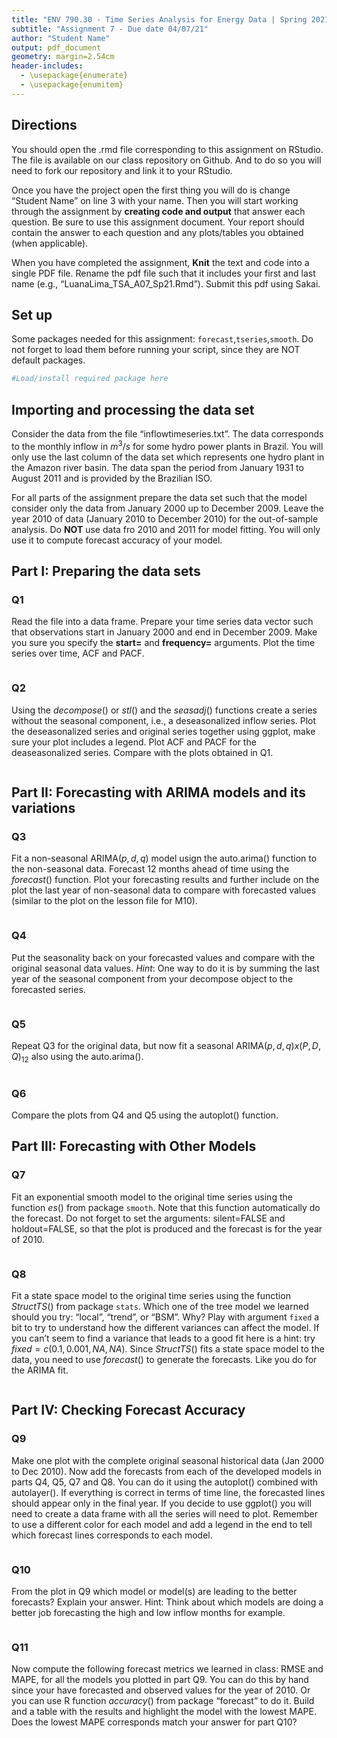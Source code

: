 ```yaml
---
title: "ENV 790.30 - Time Series Analysis for Energy Data | Spring 2021"
subtitle: "Assignment 7 - Due date 04/07/21"
author: "Student Name"
output: pdf_document
geometry: margin=2.54cm
header-includes:
  - \usepackage{enumerate}
  - \usepackage{enumitem}
---
```


## Directions

You should open the .rmd file corresponding to this assignment on RStudio. The file is available on our class repository on Github. And to do so you will need to fork our repository and link it to your RStudio.

Once you have the project open the first thing you will do is change "Student Name" on line 3 with your name. Then you will start working through the assignment by **creating code and output** that answer each question. Be sure to use this assignment document. Your report should contain the answer to each question and any plots/tables you obtained (when applicable).

When you have completed the assignment, **Knit** the text and code into a single PDF file. Rename the pdf file such that it includes your first and last name (e.g., "LuanaLima_TSA_A07_Sp21.Rmd"). Submit this pdf using Sakai.

## Set up

Some packages needed for this assignment: `forecast`,`tseries`,`smooth`. Do not forget to load them before running your script, since they are NOT default packages.

```r
#Load/install required package here

```

## Importing and processing the data set

Consider the data from the file "inflowtimeseries.txt". The data corresponds to the monthly inflow in $m^{3}/s$ for some hydro power plants in Brazil. You will only use the last column of the data set which represents one hydro plant in the Amazon river basin. The data span the period from January 1931 to August 2011 and is provided by the Brazilian ISO.

For all parts of the assignment prepare the data set such that the model consider only the data from January 2000 up to December 2009. Leave the year 2010 of data (January 2010 to December 2010) for the out-of-sample analysis. Do **NOT** use data fro 2010 and 2011 for model fitting. You will only use it to compute forecast accuracy of your model.

## Part I: Preparing the data sets

### Q1

Read the file into a data frame. Prepare your time series data vector such that observations start in January 2000 and end in December 2009. Make you sure you specify the **start=** and **frequency=** arguments. Plot the time series over time, ACF and PACF.

```r

```

### Q2

Using the $decompose()$ or $stl()$ and the $seasadj()$ functions create a series without the seasonal component, i.e., a deseasonalized inflow series. Plot the deseasonalized series and original series together using ggplot, make sure your plot includes a legend. Plot ACF and PACF for the deaseasonalized series. Compare with the plots obtained in Q1.

```r

```

## Part II: Forecasting with ARIMA models and its variations

### Q3

Fit a non-seasonal ARIMA$(p,d,q)$ model usign the auto.arima() function to the non-seasonal data. Forecast 12 months ahead of time using the $forecast()$ function. Plot your forecasting results and further include on the plot the last year of non-seasonal data to compare with forecasted values (similar to the plot on the lesson file for M10).

```r

```

### Q4

Put the seasonality back on your forecasted values and compare with the original seasonal data values. $Hint:$ One way to do it is by summing the last year of the seasonal component from your decompose object to the forecasted series. 


```r

```

### Q5

Repeat Q3 for the original data, but now fit a seasonal ARIMA$(p,d,q)x(P,D,Q)_ {12}$ also using the auto.arima().

```r

```

### Q6

Compare the plots from Q4 and Q5 using the autoplot() function.

## Part III: Forecasting with Other Models

### Q7

Fit an exponential smooth model to the original time series using the function $es()$  from package `smooth`. Note that this function automatically do the forecast. Do not forget to set the arguments: silent=FALSE and holdout=FALSE, so that the plot is produced and the forecast is for the year of 2010.

```r

```

### Q8

Fit a state space model to the original time series using the function $StructTS()$ from package `stats`. Which one of the tree model we learned should you try: "local", "trend", or "BSM". Why? Play with argument `fixed` a bit to try to understand how the different variances can affect the model. If you can't seem to find a variance that leads to a good fit here is a hint: try $fixed=c(0.1, 0.001, NA, NA)$. Since $StructTS()$ fits a state space model to the data, you need to use $forecast()$ to generate the forecasts. Like you do for the ARIMA fit. 

```r

```

## Part IV: Checking Forecast Accuracy

### Q9

Make one plot with the complete original seasonal historical data (Jan 2000 to Dec 2010). Now add the forecasts from each of the developed models in parts Q4, Q5, Q7 and Q8. You can do it using the autoplot() combined with autolayer(). If everything is correct in terms of time line, the forecasted lines should appear only in the final year. If you decide to use ggplot() you will need to create a data frame with all the series will need to plot. Remember to use a different color for each model and add a legend in the end to tell which forecast lines corresponds to each model.


```r

```

### Q10

From the plot in Q9 which model or model(s) are leading to the better forecasts? Explain your answer. Hint: Think about which models are doing a better job forecasting the high and low inflow months for example.


```r

```

### Q11

Now compute the following forecast metrics we learned in class: RMSE and MAPE,  for all the models you plotted in part Q9. You can do this by hand since your have forecasted and observed values for the year of 2010. Or you can use R function $accuracy()$ from package "forecast" to do it. Build and a table with the results and highlight the model with the lowest MAPE. Does the lowest MAPE corresponds match your answer for part Q10?

```r

```


